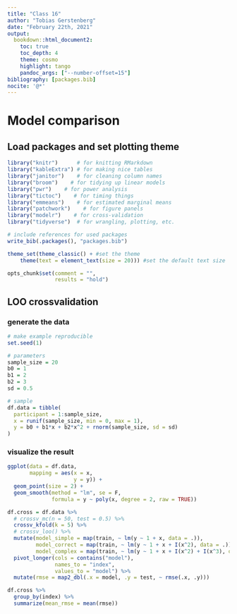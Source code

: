 ```yaml
---
title: "Class 16"
author: "Tobias Gerstenberg"
date: "February 22th, 2021"
output:
  bookdown::html_document2:
    toc: true
    toc_depth: 4
    theme: cosmo
    highlight: tango
    pandoc_args: ["--number-offset=15"]
bibliography: [packages.bib]
nocite: '@*'
---
```


# Model comparison

## Load packages and set plotting theme  

```r
library("knitr")      # for knitting RMarkdown 
library("kableExtra") # for making nice tables
library("janitor")    # for cleaning column names
library("broom")    # for tidying up linear models 
library("pwr")    # for power analysis 
library("tictoc")    # for timing things
library("emmeans")    # for estimated marginal means 
library("patchwork")    # for figure panels
library("modelr")    # for cross-validation
library("tidyverse")  # for wrangling, plotting, etc. 

# include references for used packages
write_bib(.packages(), "packages.bib") 
```

```r
theme_set(theme_classic() + #set the theme 
    theme(text = element_text(size = 20))) #set the default text size

opts_chunk$set(comment = "",
               results = "hold")
```

## LOO crossvalidation

### generate the data

```r
# make example reproducible 
set.seed(1)

# parameters
sample_size = 20
b0 = 1
b1 = 2
b2 = 3
sd = 0.5

# sample
df.data = tibble(
  participant = 1:sample_size,
  x = runif(sample_size, min = 0, max = 1),
  y = b0 + b1*x + b2*x^2 + rnorm(sample_size, sd = sd)
) 
```

### visualize the result

```r
ggplot(data = df.data,
       mapping = aes(x = x,
                     y = y)) +
  geom_point(size = 2) +
  geom_smooth(method = "lm", se = F,
              formula = y ~ poly(x, degree = 2, raw = TRUE))
```



```r
df.cross = df.data %>% 
  # crossv_mc(n = 50, test = 0.5) %>% 
  crossv_kfold(k = 5) %>%
  # crossv_loo() %>% 
  mutate(model_simple = map(train, ~ lm(y ~ 1 + x, data = .)),
         model_correct = map(train, ~ lm(y ~ 1 + x + I(x^2), data = .)),
         model_complex = map(train, ~ lm(y ~ 1 + x + I(x^2) + I(x^3), data = .))) %>% 
  pivot_longer(cols = contains("model"),
               names_to = "index",
               values_to = "model") %>% 
  mutate(rmse = map2_dbl(.x = model, .y = test, ~ rmse(.x, .y)))

df.cross %>% 
  group_by(index) %>% 
  summarize(mean_rmse = mean(rmse))
```

